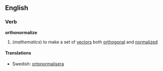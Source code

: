 ==English==
===Verb===
'''orthonormalize'''
#(''mathematics'') to make a set of [[vector]]s both [[orthogonal]] and [[normalize]]d

====Translations====
*Swedish: [[ortonormalisera]]